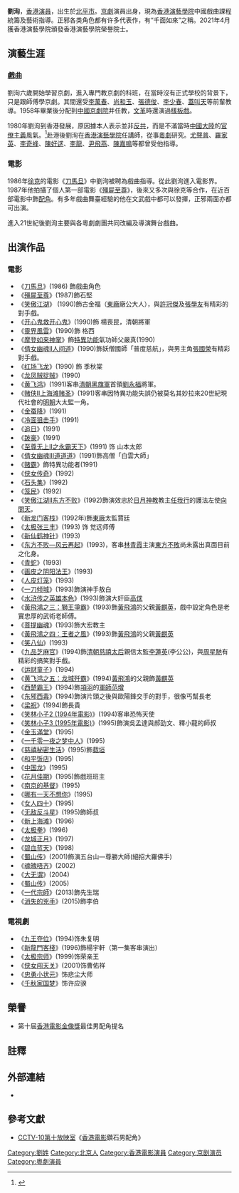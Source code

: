 {{otheruses|劉洵}}
{{藝人
|姓名 = 劉洵
|類型 = 男演員
|圖片 = 
|圖片尺寸 = 
|圖片簡介 = 
|原名 = 
|外文名 = 
|外文 =  
|羅馬拼音 = Lau Shun
|英文名 = 
|暱稱 = 
|其他藝名 = 
|國籍 = 
|民族 = 
|籍貫 = [[北京市|北京]]
|出生日期 = {{birth_date_and_age|1939|4|10}}
|出生地點 = [[中華民國臨時政府_(1937年－1940年)|中华民国临时政府]][[北平市|北平市]]
|逝世日期 = 
|逝世地點 = 
|職業 = 演員
|語言 = 
|教育程度 = 
|宗教信仰 = 
|配偶 =
|imdb = 0490614
}}
'''劉洵'''{{BD|1939年|4月10日|||L劉}}，[[香港|香港]][[演員|演員]]，出生於[[北平市|北平市]]。[[京劇|京劇]]演員出身，現為[[香港演藝學院|香港演藝學院]]中國戲曲課程統籌及藝術指導。正邪各类角色都有许多代表作，有“千面如來”之稱。2021年4月獲香港演藝學院頒發香港演藝學院榮譽院士。

== 演藝生涯 ==
=== 戲曲 ===
劉洵六歲開始學習京劇，進入專門教京劇的科班，在當時沒有正式學校的背景下，只是跟師傅學京劇。其間還受[[李萬春|李萬春]]、[[尚和玉|尚和玉]]、[[張德俊|張德俊]]、[[李少春|李少春]]、[[蓋叫天|蓋叫天]]等前輩教導。1958年畢業後分配到[[中國京劇院|中國京劇院]]并任教，[[文革|文革]]時還演過[[樣板戲|樣板戲]]。

1980年劉洵到香港發展，原因據本人表示並非[[反共|反共]]，而是不滿當時[[中國大陸|中國大陸]]的[[官僚主義|官僚主義]]風氣。<ref>{{Cite web |url=http://101arts.net/viewArticle.php?type=artsinterview&id=93 |title=101會客室8月紅人 本來無一物── 劉 洵 |accessdate=2010-08-22 |archive-date=2020-08-05 |archive-url=https://web.archive.org/web/20200805080001/http://101arts.net/viewArticle.php?type=artsinterview&id=93 |dead-url=no }}</ref>赴港後劉洵在[[香港演藝學院|香港演藝學院]]任講師，從事[[粵劇|粵劇]]研究。[[尤聲普|尤聲普]]、[[羅家英|羅家英]]、[[李奇峰|李奇峰]]、[[陳好逑|陳好逑]]、[[李龍|李龍]]、[[尹飛燕|尹飛燕]]、[[陳嘉鳴|陳嘉鳴]]等都曾受他指導。
=== 電影 ===
1986年[[徐克|徐克]]的電影《[[刀馬旦_(1986年)|刀馬旦]]》中劉洵被聘為戲曲指導。從此劉洵進入電影界。1987年他拍攝了個人第一部電影《[[殭屍至尊|殭屍至尊]]》，後來又多次與徐克等合作，在近百部電影中飾[[配角|配角]]。有多年戲曲舞臺經驗的他在文武戲中都可以發揮，正邪兩面亦都可出演。

進入21世紀後劉洵主要與各粵劇劇團共同改編及導演舞台戲曲。

== 出演作品 ==
=== 電影 ===
*《[[刀馬旦|刀馬旦]]》(1986) 飾戲曲角色
*《[[殭屍至尊|殭屍至尊]]》(1987)飾石堅
*《[[笑傲江湖_(1990年电影)|笑傲江湖]]》 (1990)飾古金福（[[東廠|東廠]]廠公大人），與[[許冠傑|許冠傑]]及[[張學友|張學友]]有精彩的對手戲。
*《[[开心鬼救开心鬼|开心鬼救开心鬼]]》(1990)飾 楊喪昆，清朝將軍
*《[[靈界風雲|靈界風雲]]》(1990)飾 格西
*《[[摩登如来神掌|摩登如来神掌]]》飾[[特異功能|特異功能]]氣功師父嚴真(1990)
*《[[倩女幽魂II人间道|倩女幽魂II人间道]]》(1990)飾妖僧國師「普度慈航」，與男主角[[張國榮|張國榮]]有精彩對手戲。
*《[[红场飞龙|红场飞龙]]》(1990) 飾 季秋棠
*《[[龙凤贼捉贼|龙凤贼捉贼]]》(1990)
*《[[黃飛鴻_(1991年電影)|黄飞鸿]]》(1991)客串[[清朝|清朝]][[黑旗軍|黑旗軍]]首領[[劉永福|劉永福]]將軍。
*《[[赌侠II上海滩赌圣|赌侠II上海滩赌圣]]》(1991)客串因特異功能失誤仍被莫名其妙拉來20世紀現代社會的[[明朝|明朝]]大太監一角。
*《[[金蚕降|金蚕降]]》(1991)
*《[[冷面狙击手|冷面狙击手]]》(1991)
*《[[追日|追日]]》(1991)
*《[[跛豪|跛豪]]》(1991)
*《[[至尊无上II之永霸天下|至尊无上II之永霸天下]]》(1991) 饰 山本太郎
*《[[倩女幽魂III道道道|倩女幽魂III道道道]]》(1991)飾高僧「白雲大師」
*《[[赌霸|赌霸]]》飾特異功能者(1991)
*《[[侠女传奇|侠女传奇]]》(1992)
*《[[石头集|石头集]]》(1992)
*《[[笼民|笼民]]》(1992)
*《[[笑傲江湖II东方不败|笑傲江湖II东方不败]]》(1992)飾演效忠於[[日月神教|日月神教]]教主[[任我行|任我行]]的護法左使[[向問天|向問天]]。
*《[[新龙门客栈|新龙门客栈]]》(1992年)飾[[東廠|東廠]]太監賈廷
*《[[太极张三丰|太极张三丰]]》(1993) 饰 觉远师傅
*《[[新仙鹤神针|新仙鹤神针]]》(1993)　
*《[[东方不败—风云再起|东方不败—风云再起]]》(1993)，客串[[林青霞|林青霞]]主演[[東方不敗|東方不敗]]尚未露出真面目前之化身。
*《[[青蛇|青蛇]]》(1993)
*《[[画皮之阴阳法王|画皮之阴阳法王]]》(1993)
*《[[人皮灯笼|人皮灯笼]]》(1993)
*《[[一刀倾城|一刀倾城]]》(1993)飾演神手敖白
*《[[水浒传之英雄本色|水浒传之英雄本色]]》(1993)飾演大奸臣[[高俅|高俅]]
*《[[黃飛鴻之三：獅王爭霸|黃飛鴻之三：獅王爭霸]]》(1993)飾[[黃飛鴻|黃飛鴻]]的父親[[黃麒英|黃麒英]]，戲中設定角色是老實忠厚的武術老師傅。
*《[[菩薩戒_(電影)|菩提幽魂]]》(1993)飾大宏教主
*《[[黃飛鴻之四：王者之風|黃飛鴻之四：王者之風]]》(1993)飾[[黃飛鴻|黃飛鴻]]的父親[[黃麒英|黃麒英]]
*《[[笑八仙|笑八仙]]》(1993)
*《[[九品芝麻官|九品芝麻官]]》(1994)飾[[清朝|清朝]][[慈禧太后|慈禧太后]]親信太監[[李蓮英|李蓮英]](李公公)，與[[周星馳|周星馳]]有精彩的搞笑對手戲。
*《[[运财童子|运财童子]]》(1994)
*《[[黄飞鸿之五：龙城歼霸|黄飞鸿之五：龙城歼霸]]》(1994)[[黃飛鴻|黃飛鴻]]的父親飾[[黃麒英|黃麒英]]
*《[[西楚霸王_(电影)|西楚霸王]]》(1994)飾[[項羽|項羽]]的[[軍師|軍師]][[范增|范增]]
*《[[东邪西毒|东邪西毒]]》(1994)飾演片頭之後與歐陽鋒交手的對手，很像丐幫長老
*《[[梁祝_(1994年電影)|梁祝]]》(1994)飾長貴
*《[[笑林小子2_(1994年電影)|笑林小子2 (1994年電影)]]》(1994)客串恐怖天使
*《[[笑林小子3_(1995年電影)|笑林小子3 (1995年電影)]]》(1995)飾演吳孟達與郝劭文、釋小龍的師叔
*《[[金玉滿堂_(1995年電影)|金玉滿堂]]》(1995)
*《[[一千零一夜之梦中人|一千零一夜之梦中人]]》(1995)
*《[[慈禧秘密生活|慈禧秘密生活]]》(1995)飾[[载垣|载垣]]
*《[[和平饭店|和平饭店]]》(1995)
*《[[中国龙|中国龙]]》(1995)
*《[[花月佳期_(1995年電影)|花月佳期]]》(1995)飾戲班班主
*《[[南京的基督|南京的基督]]》(1995)
*《[[哪有一天不想你|哪有一天不想你]]》(1995)
*《[[女人四十|女人四十]]》(1995)
*《[[无敌反斗星|无敌反斗星]]》(1995)飾師叔
*《[[新上海滩_(電影)|新上海滩]]》(1996)
*《[[太极拳|太极拳]]》(1996)
*《[[龙城正月|龙城正月]]》(1997)
*《[[碧血蓝天|碧血蓝天]]》(1998)
*《[[蜀山传|蜀山传]]》(2001)飾演五台山—尊勝大師(絕招大羅佛手)
*《[[魂魄唔齐|魂魄唔齐]]》(2002)
*《[[大无谓|大无谓]]》(2004)
*《[[蜀山传|蜀山传]]》(2005)
*《[[一代宗師|一代宗師]]》(2013)飾先生瑞
*《[[消失的兇手|消失的兇手]]》(2015)飾李伯

=== 電視劇 ===
*《[[九王夺位|九王夺位]]》(1994)饰朱复明
*《[[新龍門客棧_(電視劇)|新龍門客棧]]》(1996)飾楊宇軒（第一集客串演出）
*《[[太极宗师|太极宗师]]》(1999)饰荣亲王
*《[[侠女闯天关|侠女闯天关]]》(2001)饰曹佑祥
*《[[忠勇小状元|忠勇小状元]]》饰悲尘大师
*《[[千秋家国梦|千秋家国梦]]》饰许应骙

== 榮譽 ==
*第十屆[[香港電影金像獎|香港電影金像獎]]最佳男配角提名
==註釋==
<div class="references-small">
<references></references>
</div>
== 外部連結 ==
*{{hkmdb name|8167}}

==參考文獻==
*[[CCTV-10|CCTV-10]][[第十放映室|第十放映室]]《[[香港電影|香港電影]]鑽石男配角》

[[Category:劉姓|Category:劉姓]]
[[Category:北京人|Category:北京人]]
[[Category:香港電影演員|Category:香港電影演員]]
[[Category:京剧演员|Category:京剧演员]]
[[Category:粵劇演員|Category:粵劇演員]]